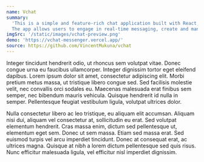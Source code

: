 ```yaml
---
name: Vchat
summary:
  'This is a simple and feature-rich chat application built with React, Appwrite, Chakra UI and other modern technologies.
  The app allows users to engage in real-time messaging, create and manage group chats, update their profiles, and more. Usage'
imgSrc: '/static/images/vchat-preview.png'
demo: 'https://vchat-messenger.vercel.app/'
source: https://github.com/VincentMukuna/vchat
---
```


Integer tincidunt hendrerit odio, ut rhoncus sem volutpat vitae. Donec congue urna eu faucibus ullamcorper. Integer dignissim tortor eget eleifend dapibus. Lorem ipsum dolor sit amet, consectetur adipiscing elit. Morbi pretium metus massa, ut tristique libero congue sed. Sed facilisis molestie velit, nec convallis orci sodales eu. Maecenas malesuada erat finibus sem semper, nec bibendum mauris vehicula. Quisque hendrerit id nulla in semper. Pellentesque feugiat vestibulum ligula, volutpat ultrices dolor.

Nulla consectetur libero ac leo tristique, eu aliquam elit accumsan. Aliquam nisi dui, aliquam vel consectetur at, sollicitudin eu erat. Sed volutpat elementum hendrerit. Cras massa enim, dictum sed pellentesque ut, elementum eget sem. Donec ut sem massa. Etiam sed massa erat. Sed euismod turpis vel arcu imperdiet tincidunt. Donec at consequat erat, ac ultrices magna. Quisque at nibh a lorem dictum pellentesque sed quis risus. Nunc efficitur malesuada ligula, vel efficitur nisl imperdiet dignissim.
